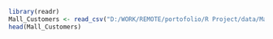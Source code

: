 ```R
library(readr)
Mall_Customers <- read_csv("D:/WORK/REMOTE/portofolio/R Project/data/Mall_Customers.csv")
head(Mall_Customers)
```